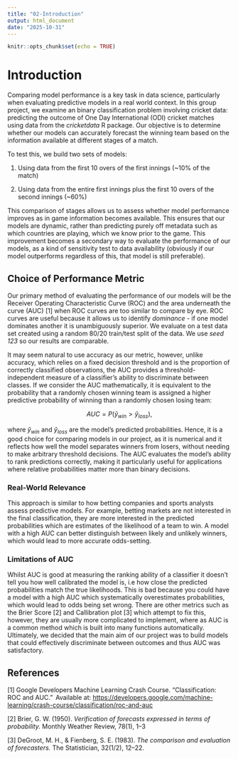 ```yaml
---
title: "02-Introduction"
output: html_document
date: "2025-10-31"
---
```


```r
knitr::opts_chunk$set(echo = TRUE)
```

# Introduction

Comparing model performance is a key task in data science, particularly when evaluating predictive models in a real world context. In this group project, we examine an binary classification problem involving cricket data: predicting the outcome of One Day International (ODI) cricket matches using data from the *cricketdata* R package. Our objective is to determine whether our models can accurately forecast the winning team based on the information available at different stages of a match.

To test this, we build two sets of models:

1.  Using data from the first 10 overs of the first innings (\~10% of the match)

2.  Using data from the entire first innings plus the first 10 overs of the second innings (\~60%)

This comparison of stages allows us to assess whether model performance improves as in game information becomes available. This ensures that our models are dynamic, rather than predicting purely off metadata such as which countries are playing, which we know prior to the game. This improvement becomes a secondary way to evaluate the performance of our models, as a kind of sensitivity test to data availability (obviously if our model outperforms regardless of this, that model is still preferable).

## Choice of Performance Metric

Our primary method of evaluating the performance of our models will be the Receiver Operating Characteristic Curve (ROC) and the area underneath the curve (AUC) [1] when ROC curves are too similar to compare by eye. ROC curves are useful because it allows us to identify *dominance* - if one model dominates another it is unambiguously superior. We evaluate on a test data set created using a random 80/20 train/test split of the data. We use *seed 123* so our results are comparable.

It may seem natural to use accuracy as our metric, however, unlike accuracy, which relies on a fixed decision threshold and is the proportion of correctly classified observations, the AUC provides a threshold-independent measure of a classifier's ability to discriminate between classes. If we consider the AUC mathematically, it is equivalent to the probability that a randomly chosen winning team is assigned a higher predictive probability of winning than a randomly chosen losing team:

$$
AUC = P(\hat{y}_{win} > \hat{y}_{loss}),
$$

where $\hat{y}_{win}$ and $\hat{y}_{loss}$ are the model's predicted probabilities. Hence, it is a good choice for comparing models in our project, as it is numerical and it reflects how well the model separates winners from losers, without needing to make arbitrary threshold decisions. The AUC evaluates the model's ability to rank predictions correctly, making it particularly useful for applications where relative probabilities matter more than binary decisions.

### Real-World Relevance

This approach is similar to how betting companies and sports analysts assess predictive models. For example, betting markets are not interested in the final classification, they are more interested in the predicted probabilities which are estimates of the likelihood of a team to win. A model with a high AUC can better distinguish between likely and unlikely winners, which would lead to more accurate odds-setting.

### Limitations of AUC

Whilst AUC is good at measuring the ranking ability of a classifier it doesn't tell you how well calibrated the model is, i.e how close the predicted probabilities match the true likelihoods. This is bad because you could have a model with a high AUC which systematically overestimates probabilities, which would lead to odds being set wrong. There are other metrics such as the Brier Score [2] and Callibration plot [3] which attempt to fix this, however, they are usually more complicated to implement, where as AUC is a common method which is built into many functions automatically. Ultimately, we decided that the main aim of our project was to build models that could effectively discriminate between outcomes and thus AUC was satisfactory.

## References

[1] Google Developers Machine Learning Crash Course. “Classification: ROC and AUC.”  Available at: [https://developers.google.com/machine-learning/crash-course/classification/roc-and-auc](https://developers.google.com/machine-learning/crash-course/classification/roc-and-auc?utm_source=chatgpt.com)

[2] Brier, G. W. (1950). *Verification of forecasts expressed in terms of probability.* Monthly Weather Review, 78(1), 1–3

[3] DeGroot, M. H., & Fienberg, S. E. (1983). *The comparison and evaluation of forecasters.* The Statistician, 32(1/2), 12–22.
